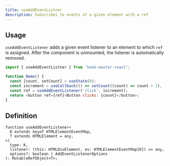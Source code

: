 ```yaml
---
title: useAddEventListner
description: Subscribes to events of a given element with a ref
---
```



## Usage

`useAddEventListener` adds a given event listener to an element to which `ref` is assigned.
After the component is unmounted, the listener is automatically removed.

```js
import { useAddEventListner } from 'hook-master-react';

function Demo() {
  const [count, setCount] = useState(0);
  const increment = useCallback(() => setCount((count) => count + 1), []);
  const ref = useAddEventListener('click', increment);
  return <button ref={ref}>Button clicks: {count}</button>;
}
```

## Definition

```tsx
function useAddEventListener<
  K extends keyof HTMLElementEventMap,
  T extends HTMLElement = any,
>(
  type: K,
  listener: (this: HTMLDivElement, ev: HTMLElementEventMap[K]) => any,
  options?: boolean | AddEventListenerOptions
): MutableRefObject<T>;
```